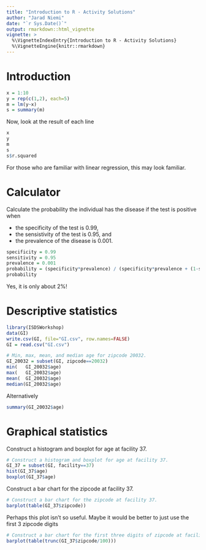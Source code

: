 ```yaml
---
title: "Introduction to R - Activity Solutions"
author: "Jarad Niemi"
date: "`r Sys.Date()`"
output: rmarkdown::html_vignette
vignette: >
  %\VignetteIndexEntry{Introduction to R - Activity Solutions}
  %\VignetteEngine{knitr::rmarkdown}
---
```




# <a name="introduction"></a> Introduction

```r
x = 1:10
y = rep(c(1,2), each=5)
m = lm(y~x)
s = summary(m)
```

Now, look at the result of each line

```r
x
y
m
s
s$r.squared
```

For those who are familiar with linear regression, this may look familiar. 



# <a name="calculator"></a> Calculator

Calculate the probability the individual has the disease if the test is positive when

- the specificity of the test is 0.99, 
- the sensistivity of the test is 0.95, and
- the prevalence of the disease is 0.001.

```r
specificity = 0.99
sensitivity = 0.95
prevalence = 0.001
probability = (specificity*prevalence) / (specificity*prevalence + (1-sensitivity)*(1-prevalence))
probability
```

Yes, it is only about 2%!





# <a name="descriptive"></a> Descriptive statistics

```r
library(ISDSWorkshop)
data(GI)
write.csv(GI, file="GI.csv", row.names=FALSE)
GI = read.csv("GI.csv")
```

```r
# Min, max, mean, and median age for zipcode 20032.
GI_20032 = subset(GI, zipcode==20032)
min(   GI_20032$age)
max(   GI_20032$age)
mean(  GI_20032$age)
median(GI_20032$age)
```

Alternatively

```r
summary(GI_20032$age)
```




# <a name="graphical"></a> Graphical statistics

Construct a histogram and boxplot for age at facility 37.

```r
# Construct a histogram and boxplot for age at facility 37.
GI_37 = subset(GI, facility==37)
hist(GI_37$age)
boxplot(GI_37$age)
```

Construct a bar chart for the zipcode at facility 37.

```r
# Construct a bar chart for the zipcode at facility 37.
barplot(table(GI_37$zipcode))
```

Perhaps this plot isn't so useful. Maybe it would be better to just use the first 3 zipcode digits

```r
# Construct a bar chart for the first three digits of zipcode at facility 37.
barplot(table(trunc(GI_37$zipcode/100)))
```
